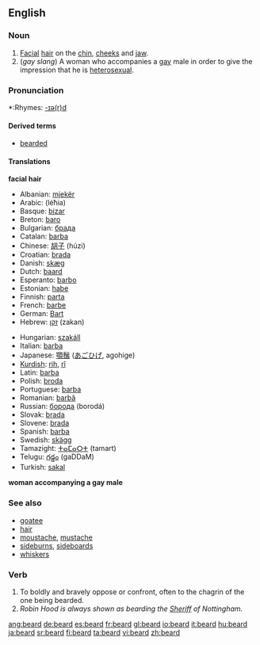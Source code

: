 ==English==

===Noun===
{{en-noun}}

# [[Facial]] [[hair]] on the [[chin]], [[cheeks]] and [[jaw]].
# (''gay slang'') A woman who accompanies a [[gay]] male in order to give the impression that he is [[heterosexual]].

===Pronunciation===
{{IPA|/bɪəd/, /bɪrd/}}
*:Rhymes: [[Rhymes:English:-ɪə(r)d|-ɪə(r)d]]

====Derived terms====
*[[bearded]]

====Translations====

'''facial hair'''
{{top}}
*Albanian: [[mjekër]]
*Arabic: {{ARchar|[[لحية|لِحْيَة]]}} (léħia) {{f}}
*Basque: [[bizar]]
*Breton: [[baro]] {{m}}
*Bulgarian: [[брада]]
*Catalan: [[barba]] {{f}}
*Chinese: [[胡子]] (húzi)
*Croatian: [[brada]] {{f}}
*Danish: [[skæg]] {{n}}
*Dutch: [[baard]] {{m}}
*Esperanto: [[barbo]]
*Estonian: [[habe#Estonian|habe]]
*Finnish: [[parta#Finnish|parta]]
*French: [[barbe]] {{f}}
*German: [[Bart#German|Bart]] {{m}}
*Hebrew: [[זקן]] (zakan) {{m}}
{{mid}}
*Hungarian: [[szakáll]]
*Italian: [[barba#Italian|barba]] {{f}}
*Japanese: [[顎鬚]] ([[あごひげ]], agohige)
*[[Kurdish]]: [[rih]], [[rî]]
*Latin: [[barba]]
*Polish: [[broda]] {{f}}
*Portuguese: [[barba]] {{f}}
*Romanian: [[barbă]] {{f}}
*Russian: [[борода]] (borodá) {{f}}
*Slovak: [[brada#Slovak|brada]] {{f}}
*Slovene: [[brada]] {{f}}
*Spanish: [[barba#Spanish|barba]] {{f}}
*Swedish: [[skägg]] {{n}}
*Tamazight: [[ⵜⴰⵎⴰⵔⵜ]] (tamart) {{f}}
*Telugu: [[గడ్డం]] (gaDDaM)
*Turkish: [[sakal]]
{{bottom}}

'''woman accompanying a gay male'''
{{top}}
{{mid}}
{{bottom}}

===See also===
*[[goatee]]
*[[hair]]
*[[moustache]], [[mustache]]
*[[sideburns]], [[sideboards]]
*[[whiskers]]

===Verb===
{{en-verb}}
# To boldly and bravely oppose or confront, often to the chagrin of the one being bearded.
#''Robin Hood is always shown as bearding the [[sheriff|Sheriff]] of Nottingham.''

[[ang:beard]]
[[de:beard]]
[[es:beard]]
[[fr:beard]]
[[gl:beard]]
[[io:beard]]
[[it:beard]]
[[hu:beard]]
[[ja:beard]]
[[sr:beard]]
[[fi:beard]]
[[ta:beard]]
[[vi:beard]]
[[zh:beard]]